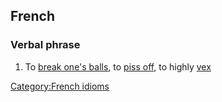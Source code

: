 ==French==
[[Category:French idioms]]
===Verbal phrase===
# To [[break one's balls]], to [[piss off]], to highly [[vex]]